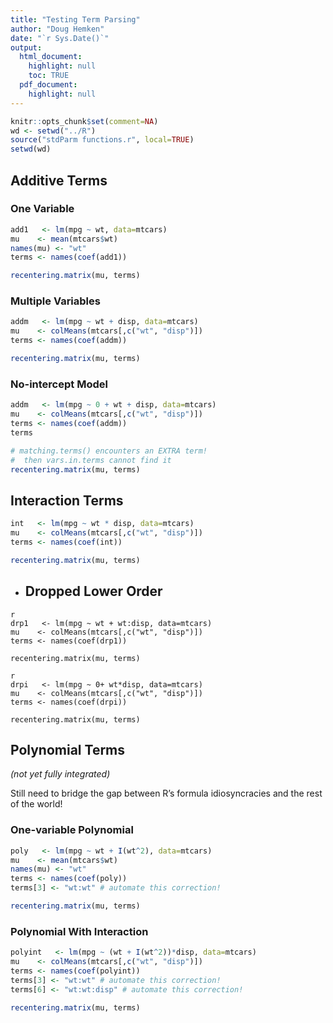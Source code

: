 ```yaml
---
title: "Testing Term Parsing"
author: "Doug Hemken"
date: "`r Sys.Date()`"
output:
  html_document:
    highlight: null
    toc: TRUE
  pdf_document:
    highlight: null
---
```


```r
knitr::opts_chunk$set(comment=NA)
wd <- setwd("../R")
source("stdParm functions.r", local=TRUE)
setwd(wd)
```

## Additive Terms

### One Variable

```r
add1   <- lm(mpg ~ wt, data=mtcars)
mu    <- mean(mtcars$wt)
names(mu) <- "wt"
terms <- names(coef(add1))

recentering.matrix(mu, terms)
```

### Multiple Variables
```r
addm   <- lm(mpg ~ wt + disp, data=mtcars)
mu    <- colMeans(mtcars[,c("wt", "disp")])
terms <- names(coef(addm))

recentering.matrix(mu, terms)
```

### No-intercept Model
```r
addm   <- lm(mpg ~ 0 + wt + disp, data=mtcars)
mu    <- colMeans(mtcars[,c("wt", "disp")])
terms <- names(coef(addm))
terms

# matching.terms() encounters an EXTRA term!
#  then vars.in.terms cannot find it
recentering.matrix(mu, terms) 
```

## Interaction Terms

```r
int   <- lm(mpg ~ wt * disp, data=mtcars)
mu    <- colMeans(mtcars[,c("wt", "disp")])
terms <- names(coef(int))

recentering.matrix(mu, terms)
```

- ## Dropped Lower Order

``` 
{r drp1}
drp1   <- lm(mpg ~ wt + wt:disp, data=mtcars)
mu    <- colMeans(mtcars[,c("wt", "disp")])
terms <- names(coef(drp1))

recentering.matrix(mu, terms)
```

```
{r drpi}
drpi   <- lm(mpg ~ 0+ wt*disp, data=mtcars)
mu    <- colMeans(mtcars[,c("wt", "disp")])
terms <- names(coef(drpi))

recentering.matrix(mu, terms)
```

## Polynomial Terms

*(not yet fully integrated)*

Still need to bridge the gap between R's formula
  idiosyncracies and the rest of the world!

### One-variable Polynomial
```r
poly   <- lm(mpg ~ wt + I(wt^2), data=mtcars)
mu    <- mean(mtcars$wt)
names(mu) <- "wt"
terms <- names(coef(poly))
terms[3] <- "wt:wt" # automate this correction!

recentering.matrix(mu, terms)
```

### Polynomial With Interaction
```r
polyint   <- lm(mpg ~ (wt + I(wt^2))*disp, data=mtcars)
mu    <- colMeans(mtcars[,c("wt", "disp")])
terms <- names(coef(polyint))
terms[3] <- "wt:wt" # automate this correction!
terms[6] <- "wt:wt:disp" # automate this correction!

recentering.matrix(mu, terms)
```